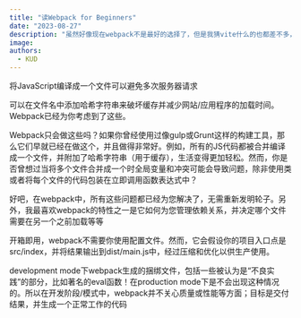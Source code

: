 ```yaml
---
title: "读Webpack for Beginners"
date: "2023-08-27"
description: "虽然好像现在webpack不是最好的选择了，但是我猜vite什么的也都差不多，我主要对js打包没有概念"
image: 
authors:
  - KUD
---
```


将JavaScript编译成一个文件可以避免多次服务器请求

可以在文件名中添加哈希字符串来破坏缓存并减少网站/应用程序的加载时间。Webpack已经为你考虑到了这些。

Webpack只会做这些吗？如果你曾经使用过像gulp或Grunt这样的构建工具，那么它们早就已经在做这个，并且做得非常好。例如，所有的JS代码都被合并编译成一个文件，并附加了哈希字符串（用于缓存），生活变得更加轻松。然而，你是否曾想过当将多个文件合并成一个时全局变量和冲突可能会导致问题，除非使用类或者将每个文件的代码包装在立即调用函数表达式中？

好吧，在webpack中，所有这些问题都已经为您解决了，无需重新发明轮子。另外，我最喜欢webpack的特性之一是它如何为您管理依赖关系，并决定哪个文件需要在另一个之前加载等等

开箱即用，webpack不需要你使用配置文件。然而，它会假设你的项目入口点是src/index，并将结果输出到dist/main.js中，经过压缩和优化以供生产使用。

development mode下webpack生成的捆绑文件，包括一些被认为是“不良实践”的部分，比如著名的eval函数！在production mode下是不会出现这种情况的。所以在开发阶段/模式中，webpack并不关心质量或性能等方面；目标是交付结果，并生成一个正常工作的代码